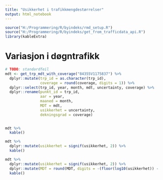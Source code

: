 ```yaml
---
title: "Usikkerhet i trafikkmengdestørrelser"
output: html_notebook
---
```


```r
source("H:/Programmering/R/byindeks/rmd_setup.R")
source("H:/Programmering/R/byindeks/get_from_trafficdata_api.R")
library(kableExtra)
```


# Variasjon i døgntrafikk

```r
# TODO: standardfeil
mdt <- get_trp_mdt_with_coverage("84355V1175837") %>% 
  dplyr::mutate(trp_id = as.character(trp_id),
                coverage = round(coverage, digits = 1)) %>% 
  dplyr::select(trp_id, year, month, mdt, uncertainty, coverage) %>% 
  dplyr::rename(punkt_id = trp_id,
                aar = year,
                maaned = month,
                MDT = mdt,
                usikkerhet = uncertainty,
                dekningsgrad = coverage)
  
```


```r
mdt %>% 
  kable()
```


```r
mdt %>% 
  dplyr::mutate(usikkerhet = signif(usikkerhet, 2)) %>% 
  kable() 
```


```r
mdt %>% 
  dplyr::mutate(usikkerhet = signif(usikkerhet, 2)) %>% 
  dplyr::mutate(MDT = round(MDT, digits = -(floor(log10(usikkerhet)) - 1))) %>% 
  kable()

```


